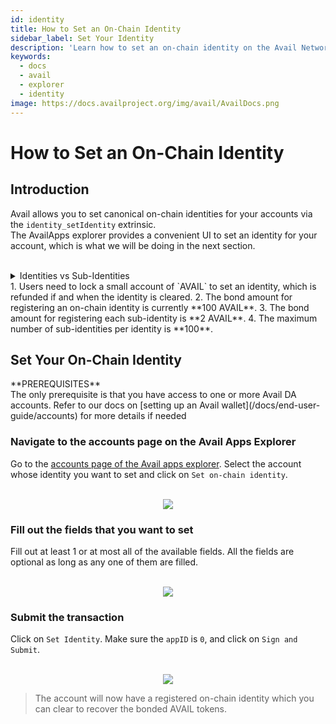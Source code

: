 ```yaml
---
id: identity
title: How to Set an On-Chain Identity
sidebar_label: Set Your Identity
description: 'Learn how to set an on-chain identity on the Avail Network.'
keywords:
  - docs
  - avail
  - explorer
  - identity
image: https://docs.availproject.org/img/avail/AvailDocs.png
---
```




# How to Set an On-Chain Identity

## Introduction

Avail allows you to set canonical on-chain identities for your accounts via the `identity_setIdentity` extrinsic. \
The AvailApps explorer provides a convenient UI to set an identity for your account, which is what we will be doing in the
next section.

<br/>
<details className="border p-3 rounded-md bg-[#EFF6FF] border-[#] hover:!bg-[#EFF6FF]">
<summary>Identities vs Sub-Identities</summary>

1. Each account on Avail can create a main identity and up to 100 sub-identities.
2. Each of these sub-identities are linked to the main account.
3. A possible way of using this feature could be to create a main identity for your team, and then create sub-identities
for each of your team members.
4. A deposit of `2 AVAIL` is required per sub-identity.
</details>

<Callout type="info">
1. Users need to lock a small account of `AVAIL` to set an identity, which is refunded if and when the identity is cleared.
2. The bond amount for registering an on-chain identity is currently **100 AVAIL**.
3. The bond amount for registering each sub-identity is **2 AVAIL**.
4. The maximum number of sub-identities per identity is **100**.
</Callout>


## Set Your On-Chain Identity

<Callout type="info">  
**PREREQUISITES** <br/>
The only prerequisite is that you have access to one or more Avail DA accounts.
Refer to our docs on [setting up an Avail wallet](/docs/end-user-guide/accounts) for more details if needed
</Callout>

<Steps>

### Navigate to the accounts page on the Avail Apps Explorer
Go to the [accounts page of the Avail apps explorer](https://explorer.availproject.org/#/accounts).
Select the account whose identity you want to set and click on `Set on-chain identity`. 

<br/>
<div align="center">
<img src="/img/set-identity/set-identity-1.png" align="center" /> 
</div>

### Fill out the fields that you want to set

Fill out at least 1 or at most all of the available fields.
All the fields are optional as long as any one of them are filled.

<br/>
<div align="center">
<img src="/img/set-identity/set-identity-2.png" align="center" /> 
</div>

### Submit the transaction

Click on `Set Identity`. Make sure the `appID` is `0`, and click on `Sign and Submit`.

<br/>
<div align="center">
<img src="/img/set-identity/set-identity-3.png" align="center" /> 
</div>

> The account will now have a registered on-chain identity which you can clear to recover the bonded AVAIL tokens.

</Steps>